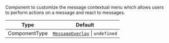 Component to customize the message contextual menu which allows users to perform actions on a message and react to messages.

| Type          | Default                                                                                                                                                     |
| ------------- | ----------------------------------------------------------------------------------------------------------------------------------------------------------- |
| ComponentType | [`MessageOverlay`](https://github.com/GetStream/stream-chat-react-native/blob/main/package/src/components/MessageOverlay/MessageOverlay.tsx) \| `undefined` |
